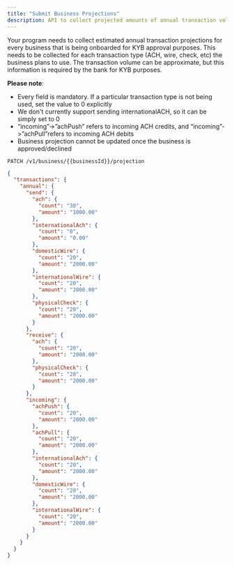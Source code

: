 ```yaml
---
title: "Submit Business Projections"
description: API to collect projected amounts of annual transaction volume in each of the payment form factors
---
```


Your program needs to collect estimated annual transaction projections for every business that is being onboarded for KYB approval purposes. This needs to be collected for each transaction type (ACH, wire, check, etc) the business plans to use. The transaction volume can be approximate, but this information is required by the bank for KYB purposes.

**Please note**:

- Every field is mandatory. If a particular transaction type is not being used, set the value to 0 explicitly
- We don't currently support sending internationalACH, so it can be simply set to 0
- “incoming”->”achPush” refers to incoming ACH credits, and “incoming”->”achPull”refers to incoming ACH debits
- Business projection cannot be updated once the business is approved/declined

```url ENDPOINT
PATCH /v1/business/{{businessId}}/projection
```

```json REQUEST
{
  "transactions": {
    "annual": {
      "send": {
        "ach": {
          "count": "30",
          "amount": "1000.00"
        },
        "internationalAch": {
          "count": "0",
          "amount": "0.00"
        },
        "domesticWire": {
          "count": "20",
          "amount": "2000.00"
        },
        "internationalWire": {
          "count": "20",
          "amount": "2000.00"
        },
        "physicalCheck": {
          "count": "20",
          "amount": "2000.00"
        }
      },
      "receive": {
        "ach": {
          "count": "20",
          "amount": "2000.00"
        },
        "physicalCheck": {
          "count": "20",
          "amount": "2000.00"
        }
      },
      "incoming": {
        "achPush": {
          "count": "20",
          "amount": "2000.00"
        },
        "achPull": {
          "count": "20",
          "amount": "2000.00"
        },
        "internationalAch": {
          "count": "20",
          "amount": "2000.00"
        },
        "domesticWire": {
          "count": "20",
          "amount": "2000.00"
        },
        "internationalWire": {
          "count": "20",
          "amount": "2000.00"
        }
      }
    }
  }
}
```